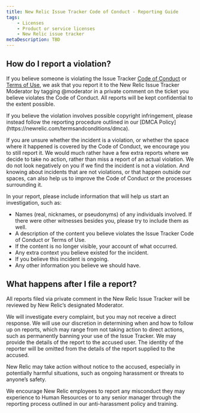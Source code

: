 ```yaml
---
title: New Relic Issue Tracker Code of Conduct - Reporting Guide
tags:
    - Licenses
    - Product or service licenses
    - New Relic issue tracker
metaDescription: TBD
---
```


## How do I report a violation?

If you believe someone is violating the Issue Tracker [Code of Conduct](/docs/licenses/product-or-service-licenses/new-relic-issue-tracker/code-of-conduct) or [Terms of Use](/docs/licenses/product-or-service-licenses/new-relic-issue-tracker/terms-of-use), we ask that you report it to the New Relic Issue Tracker Moderator by tagging @moderator in a private comment on the ticket you believe violates the Code of Conduct. All reports will be kept confidential to the extent possible.

<Callout variant="important">
If you believe the violation involves possible copyright infringement, please instead follow the reporting procedure outlined in our [DMCA Policy](https://newrelic.com/termsandconditions/dmca).
</Callout>  

If you are unsure whether the incident is a violation, or whether the space where it happened is covered by the Code of Conduct, we encourage you to still report it. We would much rather have a few extra reports where we decide to take no action, rather than miss a report of an actual violation. We do not look negatively on you if we find the incident is not a violation. And knowing about incidents that are not violations, or that happen outside our spaces, can also help us to improve the Code of Conduct or the processes surrounding it.

In your report, please include information that will help us start an investigation, such as:

* Names (real, nicknames, or pseudonyms) of any individuals involved. If there were other witnesses besides you, please try to include them as well.
* A description of the content you believe violates the Issue Tracker Code of Conduct or Terms of Use. 
* If the content is no longer visible, your account of what occurred. 
* Any extra context you believe existed for the incident.
* If you believe this incident is ongoing.
* Any other information you believe we should have.

## What happens after I file a report?

All reports filed via private comment in the New Relic Issue Tracker will be reviewed by New Relic’s designated Moderator.

We will investigate every complaint, but you may not receive a direct response. We will use our discretion in determining when and how to follow up on reports, which may range from not taking action to direct actions, such as permanently banning your use of the Issue Tracker. We may provide the details of the report to the accused user. The identity of the reporter will be omitted from the details of the report supplied to the accused.

New Relic may take action without notice to the accused, especially in potentially harmful situations, such as ongoing harassment or threats to anyone’s safety. 

We encourage New Relic employees to report any misconduct they may experience to Human Resources or to any senior manager through the reporting process outlined in our anti-harassment policy and training.